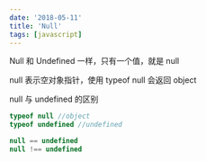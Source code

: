 ```yaml
---
date: '2018-05-11'
title: 'Null'
tags: [javascript]
---
```


Null 和 Undefined 一样，只有一个值，就是 null

null 表示空对象指针，使用 typeof null 会返回 object

null 与 undefined 的区别

```js
typeof null //object
typeof undefined //undefined

null == undefined
null !== undefined
```
